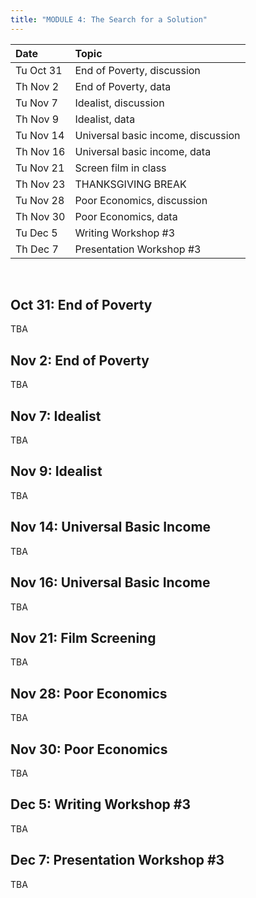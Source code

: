 ```yaml
---
title: "MODULE 4: The Search for a Solution"
---
```

  
| Date | Topic |
|:---  |:---   |
| Tu Oct 31 | End of Poverty, discussion |
| Th Nov 2 | End of Poverty, data |
| Tu Nov 7 | Idealist, discussion |
| Th Nov 9 | Idealist, data |
| Tu Nov 14 | Universal basic income, discussion |
| Th Nov 16 | Universal basic income, data |
| Tu Nov 21 | Screen film in class |
| Th Nov 23 | THANKSGIVING BREAK |
| Tu Nov 28 | Poor Economics, discussion |
| Th Nov 30 | Poor Economics, data |
| Tu Dec 5 | Writing Workshop #3 |
| Th Dec 7 | Presentation Workshop #3 |

<br>

## Oct 31: End of Poverty

TBA

## Nov 2: End of Poverty

TBA

## Nov 7: Idealist

TBA

## Nov 9: Idealist

TBA

## Nov 14: Universal Basic Income

TBA

## Nov 16: Universal Basic Income

TBA

## Nov 21: Film Screening

TBA

## Nov 28: Poor Economics

TBA

## Nov 30: Poor Economics

TBA

## Dec 5: Writing Workshop #3

TBA

## Dec 7: Presentation Workshop #3

TBA